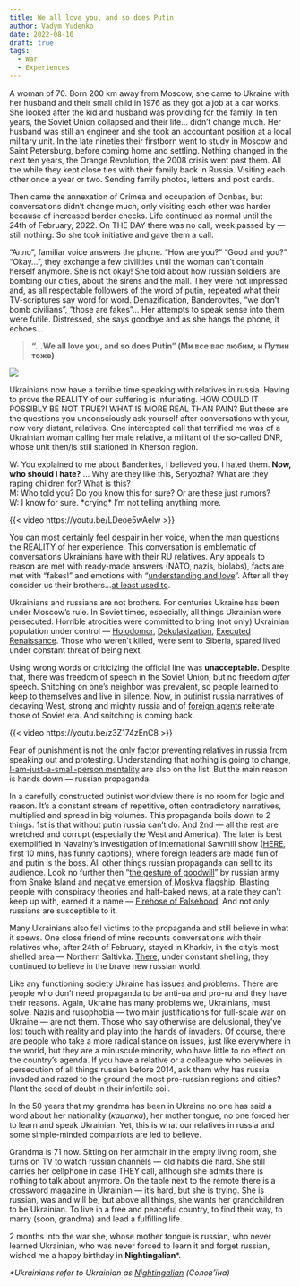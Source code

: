 ```yaml
---
title: We all love you, and so does Putin
author: Vadym Yudenko
date: 2022-08-10
draft: true
tags:
  - War
  - Experiences
---
```


A woman of 70. Born 200 km away from Moscow, she came to Ukraine with her husband and their small child in 1976 as they got a job at a car works. She looked after the kid and husband was providing for the family. In ten years, the Soviet Union collapsed and their life... didn't change much. Her husband was still an engineer and she took an accountant position at a local military unit. In the late nineties their firstborn went to study in Moscow and Saint Petersburg, before coming home and settling. Nothing changed in the next ten years, the Orange Revolution, the 2008 crisis went past them. All the while they kept close ties with their family back in Russia. Visiting each other once a year or two. Sending family photos, letters and post cards.

Then came the annexation of Crimea and occupation of Donbas, but conversations didn't change much, only visiting each other was harder because of increased border checks. Life continued as normal until the 24th of February, 2022. On THE DAY there was no call, week passed by --- still nothing. So she took initiative and gave them a call.

"Aлло", familiar voice answers the phone. "How are you?" "Good and you?" "Okay...", they exchange a few civilities until the woman can't contain herself anymore. She is not okay! She told about how russian soldiers are bombing our cities, about the sirens and the mall. They were not impressed and, as all respectable followers of the word of putin, repeated what their TV-scriptures say word for word. Denazification, Banderovites, "we don't bomb civilians", "those are fakes"... Her attempts to speak sense into them were futile. Distressed, she says goodbye and as she hangs the phone, it echoes...

> **"...We all love you, and so does Putin" (Ми все вас любим, и Путин тоже)**

![](images/1.webp)

Ukrainians now have a terrible time speaking with relatives in russia. Having to prove the REALITY of our suffering is infuriating. HOW COULD IT POSSIBLY BE NOT TRUE?! WHAT IS MORE REAL THAN PAIN? But these are the questions you unconsciously ask yourself after conversations with your, now very distant, relatives. One intercepted call that terrified me was of a Ukrainian woman calling her male relative, a militant of the so-called DNR, whose unit then/is still stationed in Kherson region.

| W: You explained to me about Banderites, I believed you. I hated them. **Now, who should I hate?** ... Why are they like this, Seryozha? What are they raping children for? What is this?
| M: Who told you? Do you know this for sure? Or are these just rumors?
| W: I know for sure. \*crying\* I'm not telling anything more.

{{< video https://youtu.be/LDeoe5wAelw >}}

You can most certainly feel despair in her voice, when the man questions the REALITY of her experience. This conversation is emblematic of conversations Ukrainians have with their RU relatives. Any appeals to reason are met with ready-made answers (NATO, nazis, biolabs), facts are met with "fakes!" and emotions with "[understanding and love](https://papapover.com/en/)". After all they consider us their brothers...[at least used to](https://www.pravda.ru/world/1716599-ukraina/).

Ukrainians and russians are not brothers. For centuries Ukraine has been under Moscow's rule. In Soviet times, especially, all things Ukrainian were persecuted. Horrible atrocities were committed to bring (not only) Ukrainian population under control --- [Holodomor](https://en.wikipedia.org/wiki/Holodomor), [Dekulakization](https://en.wikipedia.org/wiki/Dekulakization), [Executed Renaissance](https://en.wikipedia.org/wiki/Executed_Renaissance). Those who weren't killed, were sent to Siberia, spared lived under constant threat of being next.

Using wrong words or criticizing the official line was **unacceptable.** Despite that, there was freedom of speech in the Soviet Union, but no freedom *after* speech. Snitching on one's neighbor was prevalent, so people learned to keep to themselves and live in silence. Now, in putinist russia narratives of decaying West, strong and mighty russia and of [foreign agents](https://en.wikipedia.org/wiki/Russian_foreign_agent_law) reiterate those of Soviet era. And snitching is coming back.

{{< video https://youtu.be/z3Z174zEnC8 >}}

Fear of punishment is not the only factor preventing relatives in russia from speaking out and protesting. Understanding that nothing is going to change, [I-am-just-a-small-person mentality](https://www.bbc.com/ukrainian/features-61245860) are also on the list. But the main reason is hands down --- russian propaganda.

In a carefully constructed putinist worldview there is no room for logic and reason. It's a constant stream of repetitive, often contradictory narratives, multiplied and spread in big volumes. This propaganda boils down to 2 things. 1st is that without putin russia can't do. And 2nd --- all the rest are wretched and corrupt (especially the West and America). The later is best exemplified in Navalny's investigation of International Sawmill show ([HERE](https://youtu.be/RfCZm_rdfZM), first 10 mins, has funny captions), where foreign leaders are made fun of and putin is the boss. All other things russian propaganda can sell to its audience. Look no further then "[the gesture of goodwill](https://www.washingtonpost.com/world/2022/06/30/russia-withdraw-snake-island-ukraine-war/)" by russian army from Snake Island and [negative emersion of Moskva flagship](https://www.bbc.com/news/world-europe-61103927). Blasting people with conspiracy theories and half-baked news, at a rate they can't keep up with, earned it a name --- [Firehose of Falsehood](https://www.rand.org/pubs/perspectives/PE198.html). And not only russians are susceptible to it.

Many Ukrainians also fell victims to the propaganda and still believe in what it spews. One close friend of mine recounts conversations with their relatives who, after 24th of February, stayed in Kharkiv, in the city's most shelled area --- Northern Saltivka. [There](https://babel.ua/en/texts/80019-invaders-destroyed-northern-saltivka-the-most-shelled-area-of-kharkiv-the-ukrainian-army-pushes-the-russian-army-away-from-the-city-and-people-return-to-the-destroyed-houses-photo-report), under constant shelling, they continued to believe in the brave new russian world.

Like any functioning society Ukraine has issues and problems. There are people who don't need propaganda to be anti-ua and pro-ru and they have their reasons. Again, Ukraine has many problems we, Ukrainians, must solve. Nazis and rusophobia --- two main justifications for full-scale war on Ukraine --- are not them. Those who say otherwise are delusional, they've lost touch with reality and play into the hands of invaders. Of course, there are people who take a more radical stance on issues, just like everywhere in the world, but they are a minuscule minority, who have little to no effect on the country's agenda. If you have a relative or a colleague who believes in persecution of all things russian before 2014, ask them why has russia invaded and razed to the ground the most pro-russian regions and cities? Plant the seed of doubt in their infertile soil.

In the 50 years that my grandma has been in Ukraine no one has said a word about her nationality (*кацапка*), her mother tongue, no one forced her to learn and speak Ukrainian. Yet, this is what our relatives in russia and some simple-minded compatriots are led to believe.

Grandma is 71 now. Sitting on her armchair in the empty living room, she turns on TV to watch russian channels --- old habits die hard. She still carries her cellphone in case THEY call, although she admits there is nothing to talk about anymore. On the table next to the remote there is a crossword magazine in Ukrainian --- it's hard, but she is trying. She is russian, was and will be, but above all things, she wants her grandchildren to be Ukrainian. To live in a free and peaceful country, to find their way, to marry (soon, grandma) and lead a fulfilling life.

2 months into the war she, whose mother tongue is russian, who never learned Ukrainian, who was never forced to learn it and forget russian, wished me a happy birthday in **Nightingalian**\*.

*\*Ukrainians refer to Ukrainian as [Nightingalian](https://www.birdlife.org/news/2022/02/26/nightingales-kobzar-taras-and-our-ukrainian-family/)* *(Солов'їна)*
